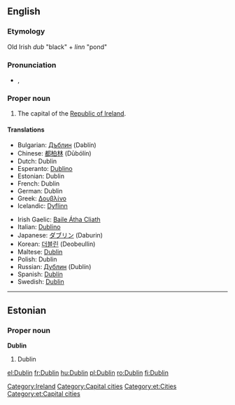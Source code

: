 {{wikipedia}}
==English==

===Etymology===
Old Irish ''dub'' "black" + ''linn'' "pond"

===Pronunciation===
*{{IPA|/ˈdʌblən/}}, {{SAMPA|/"dVbl@n/}}

===Proper noun===
{{en-proper noun}}

# The capital of the [[Republic of Ireland]].

====Translations====
{{top}}
*Bulgarian: [[Дъблин]] (Dəblín)
*Chinese: [[都柏林]] (Dūbólín)
*Dutch: Dublin
*Esperanto: [[Dublino]]
*Estonian: Dublin
*French: Dublin
*German: Dublin
*Greek: [[Δουβλίνο]]
*Icelandic: [[Dyflinn]] {{f}}
{{mid}}
*Irish Gaelic: [[Baile Átha Cliath]]
*Italian: [[Dublino]] {{f}}
*Japanese: [[ダブリン]] (Daburin)
*Korean: [[더블린]] (Deobeullin)
*Maltese: [[Dublin]]
*Polish: Dublin
*Russian: [[Дублин]] (Dublín) {{m}}
*Spanish: [[Dublín]]
*Swedish: [[Dublin]]
{{bottom}}

[[Category:Ireland]]
[[Category:Capital cities]]
----

==Estonian==
===Proper noun===
'''Dublin'''

# Dublin

[[Category:et:Cities]]
[[Category:et:Capital cities]]

[[el:Dublin]]
[[fr:Dublin]]
[[hu:Dublin]]
[[pl:Dublin]]
[[ro:Dublin]]
[[fi:Dublin]]